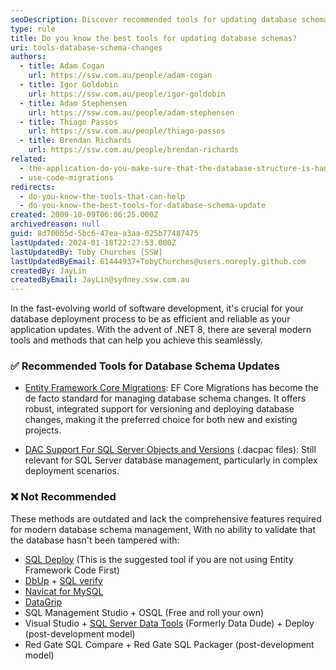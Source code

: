 ```yaml
---
seoDescription: Discover recommended tools for updating database schemas and ensure seamless deployment of your application updates with .NET 8.
type: rule
title: Do you know the best tools for updating database schemas?
uri: tools-database-schema-changes
authors:
  - title: Adam Cogan
    url: https://ssw.com.au/people/adam-cogan
  - title: Igor Goldobin
    url: https://ssw.com.au/people/igor-goldobin
  - title: Adam Stephensen
    url: https://ssw.com.au/people/adam-stephensen
  - title: Thiago Passos
    url: https://ssw.com.au/people/thiago-passos
  - title: Brendan Richards
    url: https://ssw.com.au/people/brendan-richards
related:
  - the-application-do-you-make-sure-that-the-database-structure-is-handled-automatically-via-3-buttons-create-upgrade-and-reconcile
  - use-code-migrations
redirects:
  - do-you-know-the-tools-that-can-help
  - do-you-know-the-best-tools-for-database-schema-update
created: 2009-10-09T06:06:25.000Z
archivedreason: null
guid: 8d700b5d-5bc6-47ea-a3aa-025b77487475
lastUpdated: 2024-01-18T22:27:53.000Z
lastUpdatedBy: Toby Churches [SSW]
lastUpdatedByEmail: 61444937+TobyChurches@users.noreply.github.com
createdBy: JayLin
createdByEmail: JayLin@sydney.ssw.com.au
---
```


In the fast-evolving world of software development, it's crucial for your database deployment process to be as efficient and reliable as your application updates. With the advent of .NET 8, there are several modern tools and methods that can help you achieve this seamlessly.
### ✅ Recommended Tools for Database Schema Updates

- [Entity Framework Core Migrations](https://docs.microsoft.com/en-us/ef/core/managing-schemas/migrations/): EF Core Migrations has become the de facto standard for managing database schema changes. It offers robust, integrated support for versioning and deploying database changes, making it the preferred choice for both new and existing projects.

- [DAC Support For SQL Server Objects and Versions](https://learn.microsoft.com/en-us/sql/relational-databases/data-tier-applications/data-tier-applications?view=sql-server-ver16) (.dacpac files): Still relevant for SQL Server database management, particularly in complex deployment scenarios.

### ❌ Not Recommended

These methods are outdated and lack the comprehensive features required for modern database schema management, With no ability to validate that the database hasn't been tampered with:

- [SQL Deploy](http://sqldeploy.com/) (This is the suggested tool if you are not using Entity Framework Code First)
- [DbUp](https://dbup.readthedocs.io/en/latest/) + [SQL verify](https://www.nuget.org/packages/SSW.SqlVerify.Core/)
- [Navicat for MySQL](https://navicat.com/manual/online_manual/en/navicat/win_manual/#/structure_sync)
- [DataGrip](https://www.jetbrains.com/help/datagrip/differences-viewer-for-routines.html)
- SQL Management Studio + OSQL (Free and roll your own)
- Visual Studio + [SQL Server Data Tools](https://visualstudio.microsoft.com/vs/features/ssdt/) (Formerly Data Dude) + Deploy (post-development model)
- Red Gate SQL Compare + Red Gate SQL Packager (post-development model)
